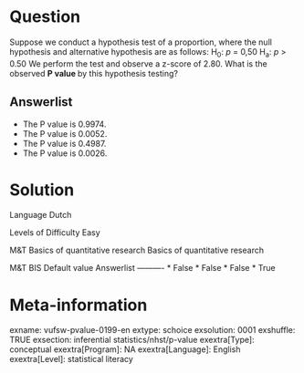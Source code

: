 Question
========
Suppose we conduct a hypothesis test of a proportion, where the null hypothesis and alternative hypothesis are as follows:  H<sub>0</sub>: *p* = 0,50 H<sub>a</sub>: *p *&gt; 0.50  We perform the test and observe a z-score of 2.80. What is the observed **P value **by this hypothesis testing?  


Answerlist
----------
* The P value is 0.9974.
* The P value is 0.0052.
* The P value is 0.4987.
* The P value is 0.0026.

Solution
========

Language Dutch

Levels of Difficulty Easy

M&T Basics of quantitative research Basics of quantitative research

M&T BIS Default value
Answerlist
----------
* False
* False
* False
* True

Meta-information
================
exname: vufsw-pvalue-0199-en
extype: schoice
exsolution: 0001
exshuffle: TRUE
exsection: inferential statistics/nhst/p-value
exextra[Type]: conceptual
exextra[Program]: NA
exextra[Language]: English
exextra[Level]: statistical literacy

